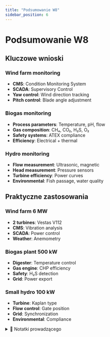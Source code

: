 ```yaml
---
title: "Podsumowanie W8"
sidebar_position: 6
---
```


# Podsumowanie W8

## Kluczowe wnioski

### Wind farm monitoring
- **CMS**: Condition Monitoring System
- **SCADA**: Supervisory Control
- **Yaw control**: Wind direction tracking
- **Pitch control**: Blade angle adjustment

### Biogas monitoring
- **Process parameters**: Temperature, pH, flow
- **Gas composition**: CH₄, CO₂, H₂S, O₂
- **Safety systems**: ATEX compliance
- **Efficiency**: Electrical + thermal

### Hydro monitoring
- **Flow measurement**: Ultrasonic, magnetic
- **Head measurement**: Pressure sensors
- **Turbine efficiency**: Power curves
- **Environmental**: Fish passage, water quality

## Praktyczne zastosowania

### Wind farm 6 MW
- **2 turbines**: Vestas V112
- **CMS**: Vibration analysis
- **SCADA**: Power control
- **Weather**: Anemometry

### Biogas plant 500 kW
- **Digester**: Temperature control
- **Gas engine**: CHP efficiency
- **Safety**: H₂S detection
- **Grid**: Power export

### Small hydro 100 kW
- **Turbine**: Kaplan type
- **Flow control**: Gate position
- **Grid**: Synchronization
- **Environmental**: Compliance

<details>
<summary>📝 Notatki prowadzącego</summary>

**Czas**: 10-15 minut

**Punkty kluczowe**:
- Synteza monitoringu różnych technologii
- Praktyczne przykłady
- Przygotowanie do W9

**Q&A**: Odpowiedzi na pytania studentów.

</details>